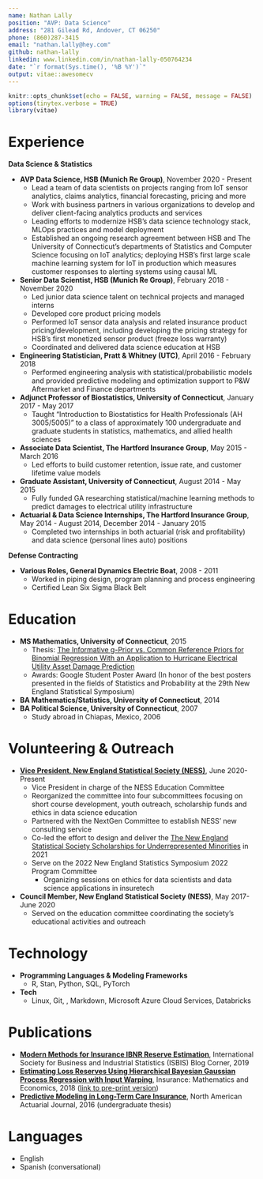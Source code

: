 ```yaml
---
name: Nathan Lally
position: "AVP: Data Science"
address: "281 Gilead Rd, Andover, CT 06250"
phone: (860)287-3415
email: "nathan.lally@hey.com"
github: nathan-lally
linkedin: www.linkedin.com/in/nathan-lally-050764234
date: "`r format(Sys.time(), '%B %Y')`"
output: vitae::awesomecv
---
```


```r
knitr::opts_chunk$set(echo = FALSE, warning = FALSE, message = FALSE)
options(tinytex.verbose = TRUE)
library(vitae)
```


# Experience

__Data Science & Statistics__

 * __AVP Data Science, HSB (Munich Re Group)__, November 2020 - Present
    * Lead a team of data scientists on projects ranging from IoT sensor analytics, claims analytics, financial forecasting, pricing and more
    * Work with business partners in various organizations to develop and deliver client-facing analytics products and services
    * Leading efforts to modernize HSB's data science technology stack, MLOps practices and model deployment
    * Established an ongoing research agreement between HSB and The University of Connecticut’s departments of Statistics and Computer Science focusing on IoT analytics; deploying HSB’s first large scale machine learning system for IoT in production which measures customer responses to alerting systems using causal ML
 * __Senior Data Scientist, HSB (Munich Re Group)__, February 2018 - November 2020
    * Led junior data science talent on technical projects and managed interns
    * Developed core product pricing models
    * Performed IoT sensor data analysis and related insurance product pricing/development, including developing the pricing strategy for HSB's first monetized sensor product (freeze loss warranty)
    * Coordinated and delivered data science education at HSB
 * __Engineering Statistician, Pratt & Whitney (UTC)__, April 2016 - February 2018
     * Performed engineering analysis with statistical/probabilistic models and provided predictive modeling and optimization support to P&W Aftermarket and Finance departments
 * __Adjunct Professor of Biostatistics, University of Connecticut__, January 2017 - May 2017
     * Taught "Introduction to Biostatistics for Health Professionals (AH 3005/5005)" to a class of approximately 100 undergraduate and graduate students in statistics, mathematics, and allied health sciences
 * __Associate Data Scientist, The Hartford Insurance Group__, May 2015 - March 2016
     * Led efforts to build customer retention, issue rate, and customer lifetime value models
 * __Graduate Assistant, University of Connecticut__, August 2014 - May 2015
     * Fully funded GA researching statistical/machine learning methods to predict damages to electrical utility infrastructure
 * __Actuarial & Data Science Internships, The Hartford Insurance Group__, May 2014 - August 2014, December 2014 - January 2015
     * Completed two internships in both actuarial (risk and profitability) and data science (personal lines auto) positions
     
__Defense Contracting__

 * __Various Roles, General Dynamics Electric Boat__, 2008 - 2011
     * Worked in piping design, program planning and process engineering
     * Certified Lean Six Sigma Black Belt
     
# Education

 * __MS Mathematics, University of Connecticut__, 2015
     * Thesis: [The Informative g-Prior vs. Common Reference Priors for Binomial Regression With an Application to Hurricane Electrical Utility Asset Damage Prediction](https://opencommons.uconn.edu/gs_theses/813/)
     * Awards: Google Student Poster Award (In honor of the best posters presented in the fields of Statistics and Probability at the 29th New England Statistical Symposium)
 * __BA Mathematics/Statistics, University of Connecticut__, 2014
 * __BA Political Science, University of Connecticut__, 2007
    * Study abroad in Chiapas, Mexico, 2006
     
# Volunteering & Outreach

 * __[Vice President, New England Statistical Society (NESS)](https://nestat.org/about/structure/)__, June 2020-Present
     * Vice President in charge of the NESS Education Committee
     * Reorganized the committee into four subcommittees focusing on short course development, youth outreach, scholarship funds and ethics in data science education
     * Partnered with the NextGen Committee to establish NESS' new consulting service
     * Co-led the effort to design and deliver the [The New England Statistical Society Scholarships for Underrepresented Minorities ](https://nextgenscholarship.nestat.org/) in 2021
     * Serve on the 2022 New England Statistics Symposium 2022 Program Committee
        * Organizing sessions on ethics for data scientists and data science applications in insuretech
 * __Council Member, New England Statistical Society (NESS)__, May 2017-June 2020
     * Served on the education committee coordinating the society’s educational activities and outreach

# Technology

 * __Programming Languages \& Modeling Frameworks__
    * R, Stan, Python, SQL, PyTorch
 * __Tech__
    * Linux, Git, \LaTeX, Markdown, Microsoft Azure Cloud Services, Databricks

# Publications
  * __[Modern Methods for Insurance IBNR Reserve Estimation](https://blogisbis.wordpress.com/2019/06/26/modern-methods-for-insurance-ibnr-reserve-estimation/)__, International Society for Business and Industrial Statistics (ISBIS) Blog Corner, 2019
  * __[Estimating Loss Reserves Using Hierarchical Bayesian Gaussian Process Regression with Input Warping](https://www.sciencedirect.com/science/article/pii/S0167668717304523)__, Insurance: Mathematics and Economics, 2018 ([link to pre-print version](https://hartman.byu.edu/files/LallyHartman_GPReserving.pdf))
  * __[Predictive Modeling in Long-Term Care Insurance](https://www.tandfonline.com/eprint/7W2dZajRvYGmTIk4t5bT/full)__, North American Actuarial Journal, 2016 (undergraduate thesis)
  
# Languages

  * English
  * Spanish (conversational)
